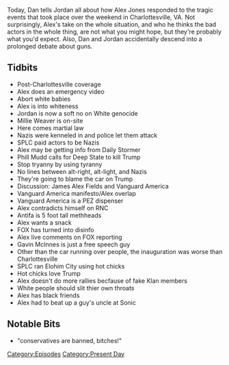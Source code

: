 {{DEFAULTSORT:
    #_EPISODE_0073:August 12, 2017
}}{{Episode
    | title           = August 12, 2017
    | caption         = [https://knowledgefight.libsyn.com/knowledge-fight-august-12-2017 Listen to this episode on Libsyn]
    | episodeNumber   = 73
    | length          = 03:04:13
    | airDate         = August 14, 2017
    | coverageDate    = August 12, 2017
    | episodeType     = [[:Category:Present Day|Present Day]]
    | appearance      = [[Millie Weaver]], [[Phil Mudd]], [[James Alex Fields]], [[Gavin McInnes]]
    | beverage        = wine, specifically not Fanta.
    | oocDrop         = 1) "Conservatives are banned! BITCHES!" - AJ, 2) "No child should not be allowed to go out and play" - DJT (paraphrased)
    | previousEpisode = [[72: August 9, 2017]]
    | nextEpisode     = [[74: October 4-6, 2015]]
}}

{{Stub}}

Today, Dan tells Jordan all about how Alex Jones responded to the tragic events that took place over the weekend in Charlottesville, VA. Not surprisingly, Alex's take on the whole situation, and who he thinks the bad actors in the whole thing, are not what you might hope, but they're probably what you'd expect. Also, Dan and Jordan accidentally descend into a prolonged debate about guns.

==Tidbits==

*Post-Charlottesville coverage
*Alex does an emergency video
*Abort white babies
*Alex is into whiteness
*Jordan is now a soft no on White genocide
*Millie Weaver is on-site
*Here comes martial law
*Nazis were kenneled in and police let them attack
*SPLC paid actors to be Nazis
*Alex may be getting info from Daily Stormer
*Phill Mudd calls for Deep State to kill Trump
*Stop tryanny by using tyranny
*No lines between alt-right, alt-light, and Nazis
*They're going to blame the car on Trump
*Discussion: James Alex Fields and Vanguard America
*Vanguard America manifesto/Alex overlap
*Vanguard America is a PEZ dispenser
*Alex contradicts himself on RNC
*Antifa is 5 foot tall methheads
*Alex wants a snack
*FOX has turned into disinfo
*Alex live comments on FOX reporting
*Gavin McInnes is just a free speech guy
*Other than the car running over people, the inauguration was worse than Charlottesville
*SPLC ran Elohim City using hot chicks
*Hot chicks love Trump
*Alex doesn't do more rallies becfause of fake Klan members
*White people should slit thier own throats
*Alex has black friends
*Alex had to beat up a guy's uncle at Sonic

==Notable Bits==

*"conservatives are banned, bitches!"

[[Category:Episodes]]
[[Category:Present Day]]
